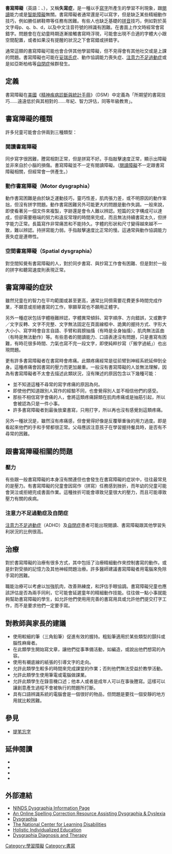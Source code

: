 {{Redirect2|失寫症|在書寫文字時遺忘文字的寫法或拼法|提笔忘字}}
{{Tone|time=2009-12-17T09:46:46+00:00}}
{{Medical small}}

{{DiseaseDisorder infobox
|  Name = Agraphia
|  ICD10 = F81.1, {{ICD10|R|48|8|r|47}}
|  ICD9 = {{ICD9|315.2}}, {{ICD9|784.61}}, {{ICD9|784.69}}
|  MeshID = D000381
}}

'''書寫障礙'''（英語：{{lang|en|Dysgraphia}}、{{lang|en|Agraphia}}），又稱'''失寫症'''，是一種以手[[寫字|寫字]]所產生的學習不利現象，跟[[閱讀|閱讀]]能力或是[[智能障礙|智能障礙]]無關。書寫障礙者通常還是可以寫字，但是缺乏某些精細動作技巧，例如勝任綁鞋帶等任務有困難。有些人也缺乏基礎的[[拼音|拼音]]技巧，例如對於英文字母p、q、b、d，以及中文注音符號的辨識有困難。在書面上作文時經常會寫錯字。問題會在在幼童時期逐漸接觸書寫時浮現，可能會出現不合適的字體大小跟空間配置，或者如果沒有提醒的狀況之下會寫錯或拼錯字。

通常這類的書寫障礙可能也會合併其他學習障礙，但不見得會有其他社交或是上課的問題。書寫障礙也可能在[[妥瑞氏症|妥瑞氏症]]、動作協調能力喪失症、[[注意力不足過動症|注意力不足過動症]]或是如亞斯柏格等[[自閉症|自閉症]]候群發生。

==定義==
書寫障礙在[[美國|美國]]《[[精神疾病診斷與統計手冊|精神疾病診斷與統計手冊]]》（DSM）中定義為「所期望的書寫技巧……遠遠低於與其相對的……年紀、智力評估，同等年級教育」。

==書寫障礙的種類==
許多兒童可能會合併兩到三種類型：

===閱讀書寫障礙===
同步寫字很困難，謄寫相對正常，但是拼寫不好。手指敲擊速度正常，顯示出障礙並非來自於小腦的損傷。書寫障礙並不一定有閱讀障礙。（[[閱讀障礙|閱讀障礙]]不一定跟書寫障礙相關，但經常會一併產生。）

===動作書寫障礙（Motor dysgraphia）===
動作書寫困難是由於缺乏運動技巧，靈巧性差，肌肉張力差，或不明原因的動作笨拙，但沒有拼字問題。動作書寫困難另外可能更大的問題是動作失調。一般來說，即使看著另一個文件來複製，字跡還是會令人難以辨認。短篇的文字構成可以達成，但卻需要極端的努力和違反常理的時間來完成，而且無法持續書寫太久，但拼字能力正常。長篇寫作非常痛苦和不能持久。字體的形狀和尺寸變得越來越不一致，難以辨認。持拼寫能力弱。手指敲擊速度比正常的慢。這通常與動作協調能力喪失症是連帶性。

===空間書寫障礙（Spatial dysgraphia）===
對空間知覺有書寫障礙的人，對於同步書寫、與抄寫工作會有困難、但是對於一般的拼字和聽寫速度則表現正常。

==書寫障礙的症狀==
雖然兒童在的智力在平均範圍或甚至更高，通常比同儕需要花費更多時間完成作業，不願意或拒絕書寫的工作，寧願草寫也不願用正體字。

另外一種症狀包括字體極難辨認，字體異常傾斜、寫字順序、方向錯誤，又或數字／文字反轉、文字不完整、文字無法固定在頁面線框中、詭異的握持方式、字形大大小小、寫字時會自言自語、手臂和肩膀抽搐（有時是全身抽搐），肌肉無法區曲（有時是無法動作）等。有些患者的閱讀能力、口語表達沒有問題，只是書寫有困難，有時花很多時間、力氣也寫不完一段文字，即使純粹抄寫（「搬字過紙」）也出現問題。

更有許多書寫障礙者在書寫時會疼痛。此類疼痛經常是從前臂到神經系統延伸到全身。這種疼痛會因書寫的壓力而更加嚴重。一般沒有書寫障礙的人並無法理解，因為有書寫障礙者不太會去描述此類狀況，沒有陳述的原因包含以下幾種可能：
* 並不知道這種不尋常的寫字疼痛的原因為何。
* 即使他們知道跟別人寫作的經驗不同，也會覺得別人並不相信他們的感受。
* 那些不相信寫字會痛的人，會將這類疼痛歸類在肌肉疼痛或是抽筋引起，所以會被認為只是一件小事。
* 許多書寫障礙者到最後放棄書寫，只用打字，所以再也沒有感覺到這類疼痛。
另外一種狀況是，雖然沒有疼痛感，但會覺得好像是反覆舉重後的用力過度。即是看起來他們的手和手臂都很正常。父母應該注意孩子在學習握持餐具時，是否有不尋常的困難。

==跟書寫障礙相關的問題==
===壓力===
有些跟一般書寫障礙的本身沒有關連但也會發生在書寫障礙的症狀中，往往最常見的是壓力。有書寫障礙的兒童會因寫作（拼寫）任務感到挫折，而年幼的兒童可能會哭泣或拒絕完成書面作業。這種挫折可能會導致兒童很大的壓力，而且可能導致壓力有關的疾病。

===注意力不足過動症及自閉症===
[[注意力不足過動症|注意力不足過動症]]（ADHD）及[[自閉症|自閉症]]患者可能出現閱讀、書寫障礙跟其他學習失利狀況的比例很高。

==治療==
對於書寫障礙的治療有很多方式，其中包括了治療精細動作來控制書寫的動作。或是針對受損的記憶力及其他神經問題治療。許多醫師建議書寫障礙者用電腦來免除手寫的困難。

職能治療可以考慮以加強肌肉，改善熟練度，和評估手眼協調。書寫障礙兒童也應該評估是否為兩手同利，它可能會延遲童年的精細動作技能。往往做一點小事就能夠幫助書寫障礙的學生，如允許他們使用用完善的書寫用具或允許他們提交打字工作，而不是要求他們一定要手寫。

==對教師與家長的建議==
*使用較細的筆（三角鉛筆）促進有效的握持。粗鉛筆適用於某些類型的顫抖或腦性麻痺者。
*在此類學生開始寫文章，讓他們從事準備活動，如編造，或說出他們想寫的內容。
*使用有襯底線的紙張的引導文字的走向。
*允許此類學生較多的時間來完成課堂的作業；否則他們無法受益於教學活動。
*允許此類學生使用筆電或電腦做課業。
*允許此類學生在錄音機口述；他本人或者是成年人可以在事後謄寫。這樣可以讓創意產生過程不會被執行的問題所打斷。
*具有口語辨識系統的電腦會是一個很好的物品，但問題是要找一個安靜的地方用就比較困難。

==參見==
*[[提笔忘字|提笔忘字]]

==延伸閱讀==
{{refbegin}}
*{{cite journal |author=Costa V, Fischer-Baum S, Capasso R, Miceli G, Rapp B |title=Temporal stability and representational distinctiveness: key functions of orthographic working memory |journal=Cogn Neuropsychol |volume=28 |issue=5 |pages=338–62 |date=July 2011 |pmid=22248210 |pmc=3427759 |doi=10.1080/02643294.2011.648921 |url=}}
*{{cite journal |author=Gergely K, Lakos R |title=[Role of pediatricians in the diagnosis and therapy of dyslexia, dysgraphia and dyscalculia] |language=hu |journal=Orv Hetil |volume=154 |issue=6 |pages=209–18 |date=February 2013 |pmid=23376688 |doi=10.1556/OH.2013.29526 |url=}}
*{{cite journal |author=Martins MR, Bastos JA, Cecato AT, Araujo Mde L, Magro RR, Alaminos V |title=Screening for motor dysgraphia in public schools |journal=J Pediatr (Rio J) |volume=89 |issue=1 |pages=70–4 |year=2013 |pmid=23544813 |doi=10.1016/j.jped.2013.02.011 |url=}}
*{{cite journal |author=Purcell JJ, Turkeltaub PE, Eden GF, Rapp B |title=Examining the central and peripheral processes of written word production through meta-analysis |journal=Front Psychol |volume=2 |issue= |pages=239 |year=2011 |pmid=22013427 |pmc=3190188 |doi=10.3389/fpsyg.2011.00239 |url=}}
{{refend}}

==外部連結==
{{wiktionary|dysgraphia}}
* [http://www.ninds.nih.gov/disorders/dysgraphia/dysgraphia.htm NINDS Dysgraphia Information Page] {{Wayback|url=http://www.ninds.nih.gov/disorders/dysgraphia/dysgraphia.htm |date=20161202231014 }}
* [http://www.ghotit.com An Online Spelling Correction Resource Assisting Dysgraphia & Dyslexia] {{Wayback|url=http://www.ghotit.com/ |date=20090107025705 }}
* [http://www.ldinfo.com/dysgraphia.htm#top Dysgraphia] {{Wayback|url=http://www.ldinfo.com/dysgraphia.htm#top |date=20100604035654 }}
* [https://web.archive.org/web/20120705002307/http://www.ncld.org/ld-basics/ld-aamp-language/writing/dysgraphia The National Center for Learning Disabilities]
* [http://www.brehm.org Holistic Individualized Education] {{Wayback|url=http://www.brehm.org/ |date=20201001031539 }}
* [http://www.oppimi.org Dysgraphia Diagnosis and Therapy] {{Wayback|url=http://www.oppimi.org/ |date=20200810000943 }}

{{ICD-10-F}}
{{閱讀障礙及特殊性發展障礙}}
{{Speech and voice symptoms and signs}}

[[Category:學習障礙|Category:學習障礙]]

[[Category:書寫|Category:書寫]]